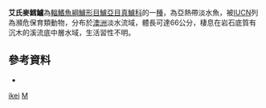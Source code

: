 {{Speciesbox
| taxon = Maccullochella ikei
| binomial_authority = [[Rowland|Rowland]], 1986
| status = EN
| status_system = IUCN3.1
}}

'''艾氏麥鱈鱸'''為[[輻鰭魚綱|輻鰭魚綱]][[鱸形目|鱸形目]][[鱸亞目|鱸亞目]][[真鱸科|真鱸科]]的一[[種|種]]，為亞熱帶淡水魚，被[[IUCN|IUCN]]列為瀕危保育類動物，分布於[[澳洲|澳洲]]淡水流域，體長可達66公分，棲息在岩石底質有沉木的溪流底中層水域，生活習性不明。

==參考資料==
*{{FishBase_species|genus=Maccullochella|species=ikei|year=2016|month=8}}

{{魚類小作品}}
{{Taxonbar}}
[[Category:麥鱈鱸屬|ikei]]
[[Category:1986年描述的魚類|M]]